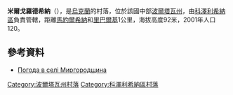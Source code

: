 {{coord|49|11|36|N|33|57|50|E|scale:100000_region:UA|display=title}}

'''米爾戈羅德希納'''（{{lang-uk|Миргородщина}}），是[[烏克蘭|烏克蘭]]的村落，位於該國中部[[波爾塔瓦州|波爾塔瓦州]]，由[[科澤利希納區|科澤利希納區]]負責管轄，距離[[馬約爾希納_(科澤利希納區)|馬約爾希納]]和[[里巴爾基_(科澤利希納區)|里巴爾基]]1公里，海拔高度92米，2001年人口120。

==參考資料==
* [http://weather.in.ua/ua/poltavskaja/15681 Погода в селі Миргородщина] {{Wayback|url=http://weather.in.ua/ua/poltavskaja/15681 |date=20160305073032 }}

{{DEFAULTSORT:Миргородщина}}
[[Category:波爾塔瓦州村落|Category:波爾塔瓦州村落]]
[[Category:科澤利希納區村落|Category:科澤利希納區村落]]


{{Poltava-geo-stub}}